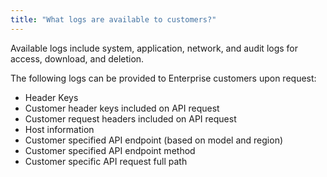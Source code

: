 ```yaml
---
title: "What logs are available to customers?"
---
```


Available logs include system, application, network, and audit logs for access, download, and deletion.

The following logs can be provided to Enterprise customers upon request:

- Header Keys
- Customer header keys included on API request
- Customer request headers included on API request
- Host information
- Customer specified API endpoint (based on model and region)
- Customer specified API endpoint method
- Customer specific API request full path
